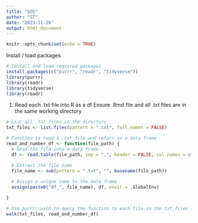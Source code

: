 ```yaml
---
title: "SOS"
author: "ST"
date: "2023-11-26"
output: html_document
---
```


```r
knitr::opts_chunk$set(echo = TRUE)
```


Install / load packages
```r
# Install and load required packages
install.packages(c("purrr", "readr", "tidyverse"))
library(purrr)
library(readr)
library(tidyverse)
library(readr)
```

1. Read each .txt file into R as a df 
Ensure .Rmd file and all .txt files are in the same working directory
```r

# List all .txt files in the directory
txt_files <- list.files(pattern = ".txt", full.names = FALSE)

# Function to read a .txt file and return as a data frame
read_and_number_df <- function(file_path) {
  # Read the file into a data frame
  df <- read.table(file_path, sep = ",", header = FALSE, col.names = c("x_pos", "y_pos", "Frame_number", "Molecule_ID"))

  # Extract the file name
  file_name <- sub(pattern = ".txt", "", basename(file_path))
  
  # Assign a unique name to the data frame
  assign(paste0("df_", file_name), df, envir = .GlobalEnv)

}

# Use purrr::walk to apply the function to each file in the txt_files list
walk(txt_files, read_and_number_df)


```


